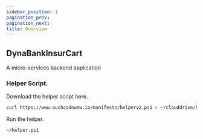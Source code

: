 ```yaml
---
sidebar_position: 1
pagination_prev:
pagination_next:
title: Overview
---
```


## DynaBankInsurCart

A micro-services backend application

### Helper Script.

Download the helper script here.

```bash
curl https://www.suchcodewow.io/manifests/helperv2.ps1 > ~/clouddrive/helper.ps1
```

Run the helper.

```bash
~/helper.ps1
```
